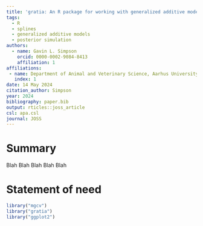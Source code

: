 ```yaml
---
title: 'gratia: An R package for working with generalized additive models'
tags:
  - R
  - splines
  - generalized additive models
  - posterior simulation
authors:
  - name: Gavin L. Simpson
    orcid: 0000-0002-9084-8413
    affiliation: 1
affiliations:
 - name: Department of Animal and Veterinary Science, Aarhus University, Denmark
   index: 1
date: 14 May 2024
citation_author: Simpson
year: 2024
bibliography: paper.bib
output: rticles::joss_article
csl: apa.csl
journal: JOSS
---
```


# Summary

Blah Blah Blah Blah Blah

# Statement of need

```r
library("mgcv")
library("gratia")
library("ggplot2")
```